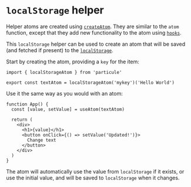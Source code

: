 # `localStorage` helper

Helper atoms are created using [`createAtom`](/advanced/hooks). They are similar to the `atom` function, except that they add new functionality to the atom using [`hooks`](/advanced/hooks).

This `localStorage` helper can be used to create an atom that will be saved (and fetched if present) to the [`localStorage`](https://developer.mozilla.org/fr/docs/Web/API/Window/localStorage).

Start by creating the atom, providing a `key` for the item:

```tsx
import { localStorageAtom } from 'particule'

export const textAtom = localStorageAtom('mykey')('Hello World')
```

Use it the same way as you would with an atom:

```tsx
function App() {
  const [value, setValue] = useAtom(textAtom)

  return (
    <div>
      <h1>{value}</h1>
      <button onClick={() => setValue('Updated!')}>
        Change text
      </button>
    </div>
  )
}
```

The atom will automatically use the value from `localStorage` if it exists, or use the initial value, and will be saved to `localStorage` when it changes.
